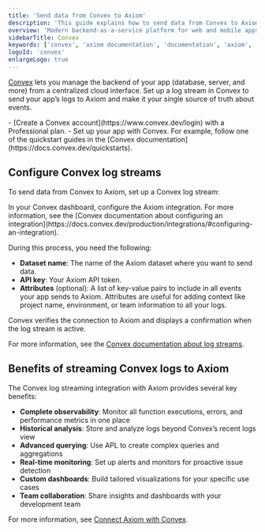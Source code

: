```yaml
---
title: 'Send data from Convex to Axiom'
description: 'This guide explains how to send data from Convex to Axiom.'
overview: 'Modern backend-as-a-service platform for web and mobile apps'
sidebarTitle: Convex
keywords: ['convex', 'axiom documentation', 'documentation', 'axiom', 'guide']
logoId: 'convex'
enlargeLogo: true
---
```



[Convex](https://convex.dev) lets you manage the backend of your app (database, server, and more) from a centralized cloud interface. Set up a log stream in Convex to send your app’s logs to Axiom and make it your single source of truth about events.

<Prerequisites />
- [Create a Convex account](https://www.convex.dev/login) with a Professional plan.
- Set up your app with Convex. For example, follow one of the quickstart guides in the [Convex documentation](https://docs.convex.dev/quickstarts).

## Configure Convex log streams

To send data from Convex to Axiom, set up a Convex log stream:

<Steps>
<Step title="Configure Axiom integration in Convex">
In your Convex dashboard, configure the Axiom integration. For more information, see the [Convex documentation about configuring an integration](https://docs.convex.dev/production/integrations/#configuring-an-integration).

During this process, you need the following:

- **Dataset name**: The name of the Axiom dataset where you want to send data.
- **API key**: Your Axiom API token.
- **Attributes** (optional): A list of key-value pairs to include in all events your app sends to Axiom. Attributes are useful for adding context like project name, environment, or team information to all your logs.
</Step>

<Step title="Verify connection">
Convex verifies the connection to Axiom and displays a confirmation when the log stream is active.
</Step>
</Steps>

For more information, see the [Convex documentation about log streams](https://docs.convex.dev/production/integrations/log-streams#axiom).

## Benefits of streaming Convex logs to Axiom

The Convex log streaming integration with Axiom provides several key benefits:

- **Complete observability**: Monitor all function executions, errors, and performance metrics in one place
- **Historical analysis**: Store and analyze logs beyond Convex’s recent logs view
- **Advanced querying**: Use APL to create complex queries and aggregations
- **Real-time monitoring**: Set up alerts and monitors for proactive issue detection
- **Custom dashboards**: Build tailored visualizations for your specific use cases
- **Team collaboration**: Share insights and dashboards with your development team

For more information, see [Connect Axiom with Convex](/apps/convex).
